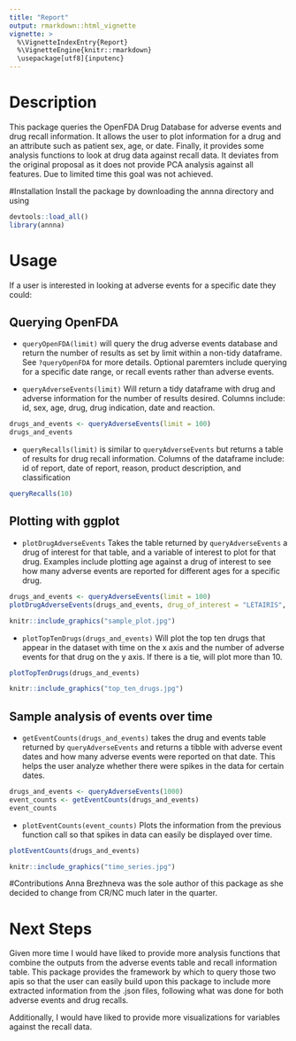 ```yaml
---
title: "Report"
output: rmarkdown::html_vignette
vignette: >
  %\VignetteIndexEntry{Report}
  %\VignetteEngine{knitr::rmarkdown}
  \usepackage[utf8]{inputenc}
---
```


# Description
This package queries the OpenFDA Drug Database for adverse events and drug recall information.
It allows the user to plot information for a drug and an attribute such as patient sex, age, or date.
Finally, it provides some analysis functions to look at drug data against recall data. It deviates 
from the original proposal as it does not provide PCA analysis against all features. Due to limited
time this goal was not achieved.
   
#Installation
Install the package by downloading the annna directory and using
```r
devtools::load_all()
library(annna)
```
   
# Usage
If a user is interested in looking at adverse events for a specific date they could:

## Querying OpenFDA

* `queryOpenFDA(limit)` will query the drug adverse events database and return the number of results as set by limit within a non-tidy dataframe. See `?queryOpenFDA` for more details. Optional paremters include querying for a specific date range, or recall events rather than adverse events.

*  `queryAdverseEvents(limit)` Will return a tidy dataframe with drug and adverse information for the number of results desired. Columns include: id, sex, age, drug, drug indication, date and reaction.

```r
drugs_and_events <- queryAdverseEvents(limit = 100)
drugs_and_events
```

* `queryRecalls(limit)` is similar to `queryAdverseEvents` but returns a table of results for drug
recall information. Columns of the dataframe include: id of report, date of report, reason, product description, and classification

```r
queryRecalls(10)
```

## Plotting with ggplot

* `plotDrugAdverseEvents` Takes the table returned by `queryAdverseEvents` a drug of interest for that table, and a variable of interest to plot for that drug. Examples include plotting age against a drug of interest to see how many adverse events are reported for different ages for a specific drug.

```r
drugs_and_events <- queryAdverseEvents(limit = 100)
plotDrugAdverseEvents(drugs_and_events, drug_of_interest = "LETAIRIS", variable_of_interest = "age")
```

```r
knitr::include_graphics("sample_plot.jpg")
```

* `plotTopTenDrugs(drugs_and_events)` Will plot the top ten drugs that appear in the dataset with time 
on the x axis and the number of adverse events for that drug on the y axis. If there is a tie, will plot more than 10.

```r
plotTopTenDrugs(drugs_and_events)
```

```r
knitr::include_graphics("top_ten_drugs.jpg")
```  


## Sample analysis of events over time

* `getEventCounts(drugs_and_events)` takes the drug and events table returned by `queryAdverseEvents` and returns a tibble with adverse event dates and how many adverse events were reported on that date. This helps the user analyze whether there were spikes in the data for certain dates.

```r
drugs_and_events <- queryAdverseEvents(1000)
event_counts <- getEventCounts(drugs_and_events)
event_counts
```

* `plotEventCounts(event_counts)` Plots the information from the previous function call so that spikes 
in data can easily be displayed over time.

```r
plotEventCounts(drugs_and_events)
```
```r
knitr::include_graphics("time_series.jpg")
``` 

#Contributions
Anna Brezhneva was the sole author of this package as she decided to change from CR/NC much later in the quarter.

# Next Steps
Given more time I would have liked to provide more analysis functions that combine the outputs from the adverse events table and recall information table. This package provides the framework by which to query those two apis so that the user can easily build upon this package to include more extracted information from the .json files, following what was done for both adverse events and drug recalls. 

Additionally, I would have liked to provide more visualizations for variables against the recall data.




 
